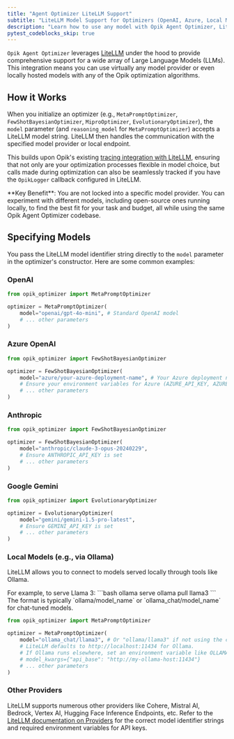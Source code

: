 ```yaml
---
title: "Agent Optimizer LiteLLM Support"
subtitle: "LiteLLM Model Support for Optimizers (OpenAI, Azure, Local Models)"
description: "Learn how to use any model with Opik Agent Optimizer, LiteLLMs supports various LLM providers including OpenAI, Azure, Anthropic, Google, and local models."
pytest_codeblocks_skip: true
---
```


`Opik Agent Optimizer` leverages [LiteLLM](https://litellm.ai/) under the hood to provide
comprehensive support for a wide array of Large Language Models (LLMs). This integration means you
can use virtually any model provider or even locally hosted models with any of the Opik optimization
algorithms.

## How it Works

When you initialize an optimizer (e.g., `MetaPromptOptimizer`, `FewShotBayesianOptimizer`,
`MiproOptimizer`, `EvolutionaryOptimizer`), the `model` parameter (and `reasoning_model` for
`MetaPromptOptimizer`) accepts a LiteLLM model string. LiteLLM then handles the communication with
the specified model provider or local endpoint.

This builds upon Opik's existing [tracing integration with LiteLLM](/tracing/integrations/litellm),
ensuring that not only are your optimization processes flexible in model choice, but calls made
during optimization can also be seamlessly tracked if you have the `OpikLogger` callback configured
in LiteLLM.

<Info>
  **Key Benefit**: You are not locked into a specific model provider. You can experiment with different models,
  including open-source ones running locally, to find the best fit for your task and budget, all while using the same
  Opik Agent Optimizer codebase.
</Info>

## Specifying Models

You pass the LiteLLM model identifier string directly to the `model` parameter in the optimizer's
constructor. Here are some common examples:

### OpenAI

```python
from opik_optimizer import MetaPromptOptimizer

optimizer = MetaPromptOptimizer(
    model="openai/gpt-4o-mini", # Standard OpenAI model
    # ... other parameters
)
```

### Azure OpenAI

```python
from opik_optimizer import FewShotBayesianOptimizer

optimizer = FewShotBayesianOptimizer(
    model="azure/your-azure-deployment-name", # Your Azure deployment name
    # Ensure your environment variables for Azure (AZURE_API_KEY, AZURE_API_BASE, AZURE_API_VERSION) are set
    # ... other parameters
)
```

### Anthropic

```python
from opik_optimizer import FewShotBayesianOptimizer

optimizer = FewShotBayesianOptimizer(
    model="anthropic/claude-3-opus-20240229",
    # Ensure ANTHROPIC_API_KEY is set
    # ... other parameters
)
```

### Google Gemini

```python
from opik_optimizer import EvolutionaryOptimizer

optimizer = EvolutionaryOptimizer(
    model="gemini/gemini-1.5-pro-latest",
    # Ensure GEMINI_API_KEY is set
    # ... other parameters
)
```

### Local Models (e.g., via Ollama)

LiteLLM allows you to connect to models served locally through tools like Ollama.

<Steps>
<Step title="Ensure Ollama is running and the model is served">
  For example, to serve Llama 3:
  ```bash
  ollama serve
  ollama pull llama3
  ```
</Step>
<Step title="Use the LiteLLM convention for Ollama models">
  The format is typically `ollama/model_name` or `ollama_chat/model_name` for chat-tuned models.

```python
from opik_optimizer import MetaPromptOptimizer

optimizer = MetaPromptOptimizer(
    model="ollama_chat/llama3", # Or "ollama/llama3" if not using the chat API specifically
    # LiteLLM defaults to http://localhost:11434 for Ollama.
    # If Ollama runs elsewhere, set an environment variable like OLLAMA_API_BASE_URL or pass api_base in model_kwargs
    # model_kwargs={"api_base": "http://my-ollama-host:11434"}
    # ... other parameters
)
```

</Step>
</Steps>

### Other Providers

LiteLLM supports numerous other providers like Cohere, Mistral AI, Bedrock, Vertex AI, Hugging Face
Inference Endpoints, etc. Refer to the
[LiteLLM documentation on Providers](https://docs.litellm.ai/docs/providers) for the correct model
identifier strings and required environment variables for API keys.
